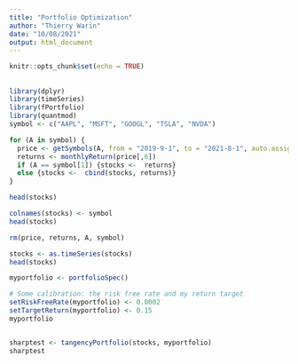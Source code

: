 ```yaml
---
title: "Portfolio Optimization"
author: "Thierry Warin"
date: "10/08/2021"
output: html_document
---
```


```r
knitr::opts_chunk$set(echo = TRUE)
```

## 

```r
library(dplyr)
library(timeSeries)
library(fPortfolio)
library(quantmod)
symbol <- c("AAPL", "MSFT", "GOOGL", "TSLA", "NVDA")

for (A in symbol) {
  price <- getSymbols(A, from = "2019-9-1", to = "2021-8-1", auto.assign = FALSE)
  returns <- monthlyReturn(price[,6])
  if (A == symbol[1]) {stocks <-  returns}
  else {stocks <-  cbind(stocks, returns)}
}

head(stocks)

colnames(stocks) <- symbol
head(stocks)

rm(price, returns, A, symbol)

stocks <- as.timeSeries(stocks)
head(stocks)

myportfolio <- portfolioSpec()

# Some calibration: the risk free rate and my return target
setRiskFreeRate(myportfolio) <- 0.0002
setTargetReturn(myportfolio) <- 0.15
myportfolio


sharptest <- tangencyPortfolio(stocks, myportfolio)
sharptest
```

